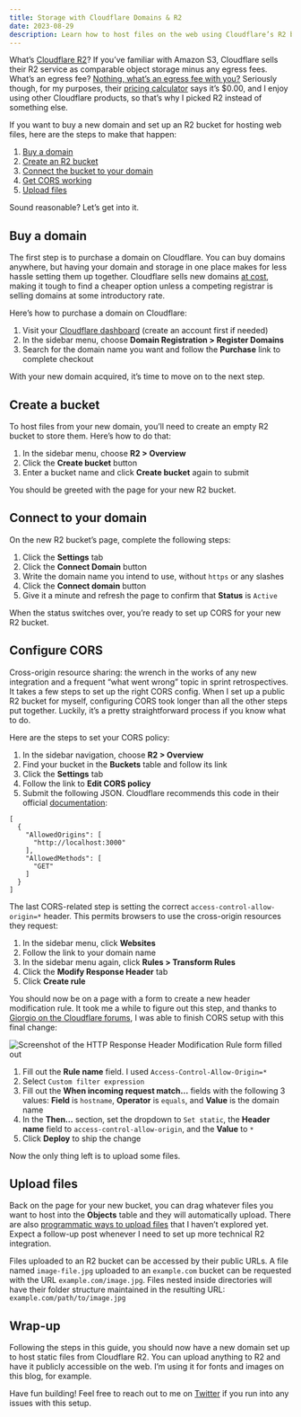 ```yaml
---
title: Storage with Cloudflare Domains & R2
date: 2023-08-29
description: Learn how to host files on the web using Cloudflare’s R2 bucket storage and Cloudflare’s inexpensive domain registration.
---
```


What’s [Cloudflare R2](https://www.cloudflare.com/developer-platform/r2/)? If you’ve familiar with Amazon S3, Cloudflare sells their R2 service as comparable object storage minus any egress fees. What’s an egress fee? [Nothing, what’s an egress fee with you?](https://www.youtube.com/watch?v=X_lIhrzNhwA) Seriously though, for my purposes, their [pricing calculator](https://r2-calculator.cloudflare.com/) says it’s $0.00, and I enjoy using other Cloudflare products, so that’s why I picked R2 instead of something else.

If you want to buy a new domain and set up an R2 bucket for hosting web files, here are the steps to make that happen:

1. [Buy a domain](#buy-a-domain)
2. [Create an R2 bucket](#create-a-bucket)
3. [Connect the bucket to your domain](#connect-to-your-domain)
4. [Get CORS working](#configure-cors)
5. [Upload files](#upload-files)

Sound reasonable? Let’s get into it.

## Buy a domain

The first step is to purchase a domain on Cloudflare. You can buy domains anywhere, but having your domain and storage in one place makes for less hassle setting them up together. Cloudflare sells new domains [at cost](https://twitter.com/GergelyOrosz/status/1671407196591259648), making it tough to find a cheaper option unless a competing registrar is selling domains at some introductory rate.

Here’s how to purchase a domain on Cloudflare:

1. Visit your [Cloudflare dashboard](https://dash.cloudflare.com) (create an account first if needed)
2. In the sidebar menu, choose **Domain Registration > Register Domains**
3. Search for the domain name you want and follow the **Purchase** link to complete checkout

With your new domain acquired, it’s time to move on to the next step.

## Create a bucket

To host files from your new domain, you’ll need to create an empty R2 bucket to store them. Here’s how to do that:

1. In the sidebar menu, choose **R2 > Overview**
2. Click the **Create bucket** button
3. Enter a bucket name and click **Create bucket** again to submit

You should be greeted with the page for your new R2 bucket.

## Connect to your domain

On the new R2 bucket’s page, complete the following steps:

1. Click the **Settings** tab
2. Click the **Connect Domain** button
3. Write the domain name you intend to use, without `https` or any slashes
4. Click the **Connect domain** button
5. Give it a minute and refresh the page to confirm that **Status** is `Active`

When the status switches over, you’re ready to set up CORS for your new R2 bucket.

## Configure CORS

Cross-origin resource sharing: the wrench in the works of any new integration and a frequent “what went wrong” topic in sprint retrospectives. It takes a few steps to set up the right CORS config. When I set up a public R2 bucket for myself, configuring CORS took longer than all the other steps put together. Luckily, it’s a pretty straightforward process if you know what to do.

Here are the steps to set your CORS policy:

1. In the sidebar navigation, choose **R2 > Overview**
2. Find your bucket in the **Buckets** table and follow its link
3. Click the **Settings** tab
4. Follow the link to **Edit CORS policy**
5. Submit the following JSON. Cloudflare recommends this code in their official [documentation](https://developers.cloudflare.com/r2/buckets/cors/#example):

```
[
  {
    "AllowedOrigins": [
      "http://localhost:3000"
    ],
    "AllowedMethods": [
      "GET"
    ]
  }
]
```

The last CORS-related step is setting the correct `access-control-allow-origin=*` header. This permits browsers to use the cross-origin resources they request:

1. In the sidebar menu, click **Websites**
2. Follow the link to your domain name
3. In the sidebar menu again, click **Rules > Transform Rules**
4. Click the **Modify Response Header** tab
5. Click **Create rule**

You should now be on a page with a form to create a new header modification rule. It took me a while to figure out this step, and thanks to [Giorgio on the Cloudflare forums](https://community.cloudflare.com/t/problem-with-settings-cors-policies-on-r2/432339/18), I was able to finish CORS setup with this final change:

![Screenshot of the HTTP Response Header Modification Rule form filled out](https://jdj.land/cloudflare-access-header.png)

1. Fill out the **Rule name** field. I used `Access-Control-Allow-Origin=*`
1. Select `Custom filter expression`
1. Fill out the **When incoming request match…** fields with the following 3 values: **Field** is `hostname`, **Operator** is `equals`, and **Value** is the domain name
1. In the **Then…** section, set the dropdown to `Set static`, the **Header name** field to `access-control-allow-origin`, and the **Value** to `*`
1. Click **Deploy** to ship the change

Now the only thing left is to upload some files.

## Upload files

Back on the page for your new bucket, you can drag whatever files you want to host into the **Objects** table and they will automatically upload. There are also [programmatic ways to upload files](https://developers.cloudflare.com/r2/objects/upload-objects/#upload-objects-via-wrangler) that I haven’t explored yet. Expect a follow-up post whenever I need to set up more technical R2 integration.

Files uploaded to an R2 bucket can be accessed by their public URLs. A file named `image-file.jpg` uploaded to an `example.com` bucket can be requested with the URL `example.com/image.jpg`. Files nested inside directories will have their folder structure maintained in the resulting URL: `example.com/path/to/image.jpg`

## Wrap-up

Following the steps in this guide, you should now have a new domain set up to host static files from Cloudflare R2. You can upload anything to R2 and have it publicly accessible on the web. I’m using it for fonts and images on this blog, for example.

Have fun building! Feel free to reach out to me on [Twitter](https://twitter.com/johndjameson) if you run into any issues with this setup.
